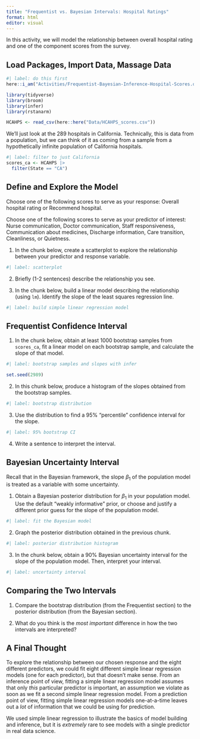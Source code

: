 ```yaml
---
title: "Frequentist vs. Bayesian Intervals: Hospital Ratings"
format: html
editor: visual
---
```


In this activity, we will model the relationship between overall hospital rating and one of the component scores from the survey.

## Load Packages, Import Data, Massage Data

```r
#| label: do this first
here::i_am("Activities/Frequentist-Bayesian-Inference-Hospital-Scores.qmd")

library(tidyverse)
library(broom)
library(infer)
library(rstanarm)

HCAHPS <- read_csv(here::here("Data/HCAHPS_scores.csv"))
```

We'll just look at the 289 hospitals in California. Technically, this is data from a population, but we can think of it as coming from a sample from a hypothetically infinite population of California hospitals.

```r
#| label: filter to just California
scores_ca <- HCAHPS |>
  filter(State == "CA")
```

## Define and Explore the Model

Choose one of the following scores to serve as your response: Overall hospital rating or Recommend hospital.

Choose one of the following scores to serve as your predictor of interest: Nurse communication, Doctor communication, Staff responsiveness, Communication about medicines, Discharge information, Care transition, Cleanliness, or Quietness.

1.  In the chunk below, create a scatterplot to explore the relationship between your predictor and response variable.

```r
#| label: scatterplot

```

2.  Briefly (1-2 sentences) describe the relationship you see.

3.  In the chunk below, build a linear model describing the relationship (using `lm`). Identify the slope of the least squares regression line.

```r
#| label: build simple linear regression model

```

## Frequentist Confidence Interval

1.  In the chunk below, obtain at least 1000 bootstrap samples from `scores_ca`, fit a linear model on each bootstrap sample, and calculate the slope of that model.

```r
#| label: bootstrap samples and slopes with infer

set.seed(2989)

```

2.  In this chunk below, produce a histogram of the slopes obtained from the bootstrap samples.

```r
#| label: bootstrap distribution


```

3.  Use the distribution to find a 95% "percentile" confidence interval for the slope.

```r
#| label: 95% bootstrap CI


```

4.  Write a sentence to interpret the interval.

## Bayesian Uncertainty Interval

Recall that in the Bayesian framework, the slope $\beta_1$ of the population model is treated as a variable with some uncertainty.

1.  Obtain a Bayesian posterior distribution for $\beta_1$ in your population model. Use the default "weakly informative" prior, or choose and justify a different prior guess for the slope of the population model.

```r
#| label: fit the Bayesian model


```

2.  Graph the posterior distribution obtained in the previous chunk.

```r
#| label: posterior distribution histogram

```

3.  In the chunk below, obtain a 90% Bayesian uncertainty interval for the slope of the population model. Then, interpret your interval.

```r
#| label: uncertainty interval


```

## Comparing the Two Intervals

1.  Compare the bootstrap distribution (from the Frequentist section) to the posterior distribution (from the Bayesian section).

2.  What do you think is the *most important* difference in how the two intervals are interpreted?

## A Final Thought

To explore the relationship between our chosen response and the eight different predictors, we could fit eight different simple linear regression models (one for each predictor), but that doesn't make sense. From an inference point of view, fitting a simple linear regression model assumes that only *this* particular predictor is important, an assumption we violate as soon as we fit a second simple linear regression model. From a prediction point of view, fitting simple linear regression models one-at-a-time leaves out a *lot* of information that we could be using for prediction.

We used simple linear regression to illustrate the basics of model building and inference, but it is *extremely* rare to see models with a single predictor in real data science.
